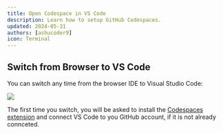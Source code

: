 ```yaml
---
title: Open Codespace in VS Code
description: Learn how to setup GitHub Codespaces.
updated: 2024-05-31
authors: [ashucoder9]
icon: Terminal
---
```


## Switch from Browser to VS Code

You can switch any time from the browser IDE to Visual Studio Code:

![](/course-images/customizing-evm/14.png)

The first time you switch, you will be asked to install the [Codespaces extension](https://marketplace.visualstudio.com/items?itemName=GitHub.codespaces) and connect VS Code to you GitHub account, if it is not already connceted.